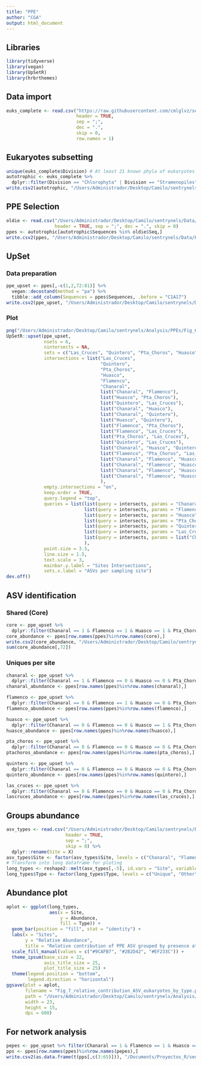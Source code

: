 ```yaml
---
title: "PPE"
author: "CGA"
output: html_document
---
```


## Libraries

```r
library(tidyverse)
library(vegan)
library(UpSetR)
library(hrbrthemes)
```

## Data import

```r
euks_complete <- read.csv("https://raw.githubusercontent.com/cmlglvz/sentrynels/main/Data/Characterization/Eukaryotes_characterization.csv", 
                          header = TRUE, 
                          sep = ";", 
                          dec = ".", 
                          skip = 0, 
                          row.names = 1)
```

## Eukaryotes subsetting

```r
unique(euks_complete$Division) # At least 21 known phyla of eukaryotes in the dataset
autotrophic <- euks_complete %>% 
  dplyr::filter(Division == "Chlorophyta" | Division == "Stramenopiles" | Division == "Cryptophyta" | Division == "Cryptophyta:nucl" | Division == "Haptophyta" | Division == "Kathablepharidacea" | Division == "Rhodophyta") %>% dplyr::filter(Subdivision != "Bigyra")
write.csv2(autotrophic, "/Users/Administrador/Desktop/Camilo/sentrynels/Data/PPE/Autotrophic_eukaryotes_ASV.csv")
```

## PPE Selection

```r
oldie <- read.csv("/Users/Administrador/Desktop/Camilo/sentrynels/Data/PPE/HCS_PPE_edited_taxonomic_and_abundance.csv", 
                  header = TRUE, sep = ";", dec = ".", skip = 0)
ppes <- autotrophic[autotrophic$Sequences %in% oldie$Seq,]
write.csv2(ppes, "/Users/Administrador/Desktop/Camilo/sentrynels/Data/PPE/PPEs_ASV_table.csv")
```

## UpSet

### Data preparation
```r
ppe_upset <- ppes[,-c(1,2,72:81)] %>% 
  vegan::decostand(method = "pa") %>% 
  tibble::add_column(Sequences = ppes$Sequences, .before = "C1A17")
write.csv2(ppe_upset, "/Users/Administrador/Desktop/Camilo/sentrynels/Data/PPE/Upset_formated_PPE_data.csv")
```

### Plot

```r
png("/Users/Administrador/Desktop/Camilo/sentrynels/Analysis/PPEs/Fig_6_upset_intersections_ppe.png", width = 40, height = 17, units = "in", res = 300)
UpSetR::upset(ppe_upset, 
              nsets = 6, 
              nintersects = NA, 
              sets = c("Las_Cruces", "Quintero", "Pta_Choros", "Huasco", "Flamenco", "Chanaral"), 
              intersections = list("Las_Cruces", 
                                   "Quintero", 
                                   "Pta_Choros", 
                                   "Huasco", 
                                   "Flamenco", 
                                   "Chanaral", 
                                   list("Chanaral", "Flamenco"), 
                                   list("Huasco", "Pta_Choros"), 
                                   list("Quintero", "Las_Cruces"),
                                   list("Chanaral", "Huasco"), 
                                   list("Chanaral", "Quintero"), 
                                   list("Huasco", "Quintero"), 
                                   list("Flamenco", "Pta_Choros"),
                                   list("Flamenco", "Las_Cruces"), 
                                   list("Pta_Choros", "Las_Cruces"), 
                                   list("Quintero", "Las_Cruces"), 
                                   list("Chanaral", "Huasco", "Quintero"), 
                                   list("Flamenco", "Pta_Choros", "Las_Cruces"), 
                                   list("Chanaral", "Flamenco", "Huasco", "Pta_Choros"), 
                                   list("Chanaral", "Flamenco", "Huasco", "Pta_Choros", "Quintero"), 
                                   list("Chanaral", "Flamenco", "Huasco", "Pta_Choros", "Las_Cruces"), 
                                   list("Chanaral", "Flamenco", "Huasco", "Pta_Choros", "Quintero", "Las_Cruces")
                                   ), 
              empty.intersections = "on", 
              keep.order = TRUE, 
              query.legend = "top", 
              queries = list(list(query = intersects, params = "Chanaral", color = "#FF8811", active = TRUE, query.name = "Unique Chañaral ASVs"), 
                             list(query = intersects, params = "Flamenco", color = "#F4D06F", active = TRUE, query.name = "Unique Flamenco ASVs"), 
                             list(query = intersects, params = "Huasco", color = "#392F5A", active = TRUE, query.name = "Unique Huasco ASVs"), 
                             list(query = intersects, params = "Pta_Choros", color = "#403286", active = TRUE, query.name = "Unique Punta Choros ASVs"), 
                             list(query = intersects, params = "Quintero", color = "#18E0BD", active = TRUE, query.name = "Unique Quintero ASVs"), 
                             list(query = intersects, params = "Las_Cruces", color = "#80EB9F", active = TRUE, query.name = "Unique Las Cruces ASVs"), 
                             list(query = intersects, params = list("Chanaral", "Flamenco", "Huasco", "Pta_Choros", "Quintero", "Las_Cruces"), color = "#EF233C", active = TRUE, query.name = "Shared ASVs")
                             ), 
              point.size = 3.5, 
              line.size = 1.5, 
              text.scale = 3, 
              mainbar.y.label = "Sites Intersections", 
              sets.x.label = "ASVs per sampling site")
dev.off()
```

## ASV identification

### Shared (Core)
```r
core <- ppe_upset %>% 
  dplyr::filter(Chanaral == 1 & Flamenco == 1 & Huasco == 1 & Pta_Choros == 1 & Quintero == 1 & Las_Cruces == 1)
core_abundance <- ppes[row.names(ppes)%in%row.names(core),]
write.csv2(core_abundance, "/Users/Administrador/Desktop/Camilo/sentrynels/Data/PPE/Ppe_core_asv_abundance.csv")
sum(core_abundance[,72])
```
### Uniques per site

```r
chanaral <- ppe_upset %>% 
  dplyr::filter(Chanaral == 1 & Flamenco == 0 & Huasco == 0 & Pta_Choros == 0 & Quintero == 0 & Las_Cruces == 0)
chanaral_abundance <- ppes[row.names(ppes)%in%row.names(chanaral),]

flamenco <- ppe_upset %>% 
  dplyr::filter(Chanaral == 0 & Flamenco == 1 & Huasco == 0 & Pta_Choros == 0 & Quintero == 0 & Las_Cruces == 0)
flamenco_abundance <- ppes[row.names(ppes)%in%row.names(flamenco),]

huasco <- ppe_upset %>% 
  dplyr::filter(Chanaral == 0 & Flamenco == 0 & Huasco == 1 & Pta_Choros == 0 & Quintero == 0 & Las_Cruces == 0)
huasco_abundance <- ppes[row.names(ppes)%in%row.names(huasco),]

pta_choros <- ppe_upset %>% 
  dplyr::filter(Chanaral == 0 & Flamenco == 0 & Huasco == 0 & Pta_Choros == 1 & Quintero == 0 & Las_Cruces == 0)
ptachoros_abundance <- ppes[row.names(ppes)%in%row.names(pta_choros),]

quintero <- ppe_upset %>% 
  dplyr::filter(Chanaral == 0 & Flamenco == 0 & Huasco == 0 & Pta_Choros == 0 & Quintero == 1 & Las_Cruces == 0)
quintero_abundance <- ppes[row.names(ppes)%in%row.names(quintero),]

las_cruces <- ppe_upset %>% 
  dplyr::filter(Chanaral == 0 & Flamenco == 0 & Huasco == 0 & Pta_Choros == 0 & Quintero == 0 & Las_Cruces == 1)
lascruces_abundance <- ppes[row.names(ppes)%in%row.names(las_cruces),]
```

## Groups abundance

```r
asv_types <- read.csv("/Users/Administrador/Desktop/Camilo/sentrynels/Data/PPE/PPE_ASV_type_abundance.csv", 
                      header = TRUE, 
                      sep = ";", 
                      skip = 0) %>% 
  dplyr::rename(Site = X)
asv_types$Site <- factor(asv_types$Site, levels = c("Chanaral", "Flamenco", "Huasco", "Pta_Choros", "Quintero", "Las_Cruces"))
# Transform into long dataframe for ploting
long_types <- reshape2::melt(asv_types[,-5], id.vars = "Site", variable.name = "Type") %>% dplyr::rename(Abundance = value) # you can use pivot_longer() instead
long_types$Type <- factor(long_types$Type, levels = c("Unique", "Other", "Shared"))
```

## Abundance plot

```r
aplot <- ggplot(long_types, 
                aes(x = Site, 
                    y = Abundance, 
                    fill = Type)) + 
  geom_bar(position = "fill", stat = "identity") + 
  labs(x = "Sites", 
       y = "Relative Abundance", 
       title = "Relative contribution of PPE ASV grouped by presence at sites") + 
  scale_fill_manual(values = c("#9CAFB7", "#2B2D42", "#EF233C")) + 
  theme_ipsum(base_size = 22, 
              axis_title_size = 25, 
              plot_title_size = 25) + 
  theme(legend.position = "bottom", 
        legend.direction = "horizontal")
ggsave(plot = aplot, 
       filename = "Fig_7_relative_contribution_ASV_eukaryotes_by_type.png", 
       path = "/Users/Administrador/Desktop/Camilo/sentrynels/Analysis/PPEs/", 
       width = 23, 
       height = 15, 
       dpi = 600)
```

## For network analysis

```r
pepes <- ppe_upset %>% filter(Chanaral == 1 & Flamenco == 1 & Huasco == 1 & Pta_Choros == 1 & Quintero == 1 & Las_Cruces == 1)
pps <- ppes[row.names(ppes)%in%row.names(pepes),]
write.csv2(as.data.frame(t(pps[,c(3:65)])), "/Documents/Proyectos_R/sentrynels/Data/PPE/ppe.csv")
```

